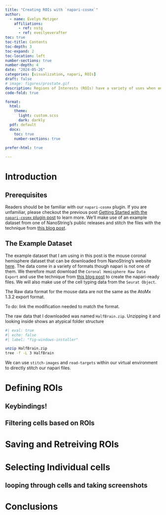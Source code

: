 ```yaml
---
title: "Creating ROIs with `napari-cosmx`"
author:
  - name: Evelyn Metzger
    affiliations: 
      - ref: nstg
      - ref: eveilyeverafter
toc: true
toc-title: Contents
toc-depth: 3
toc-expand: 2
toc-location: left
number-sections: true
number-depth: 4
date: "2024-05-26"
categories: [visualization, napari, ROIs]
draft: false
# image: figures/prostate.gif
description: Regions of Interests (ROIs) have a variety of uses when analyzing spatial data. This blog post shows you how to select ROIs with `napari-cosmx` and some of the downstream things you can do with those ROIs.
code-fold: true

format:
  html:
    theme: 
      light: custom.scss
      dark: darkly
  pdf: default
  docx:
    toc: true
    number-sections: true
    
prefer-html: true

---
```


# Introduction



## Prerequisites

Readers should be be familiar with our `napari-cosmx` plugin. If you are unfamiliar, 
please checkout the previous post [Getting Started with the `napari-cosmx` plugin post](../using-napari-for-cosmx-data/index.qmd){target="_blank"} to learn more.
We'll make use of an example dataset from one of NanoString's public releases and
stitch the files with the technique from [this blog post](../napari-programmatically-stitching/stitching-programmatically.qmd){target="_blank"}.

## The Example Dataset

The example dataset that I am using in this post is the mouse coronal hemisphere
dataset that can be downloaded from NanoString's website [here](https://nanostring.com/products/cosmx-spatial-molecular-imager/ffpe-dataset/cosmx-smi-mouse-brain-ffpe-dataset/){target="blank"}. The data come in a variety of formats though napari
is not one of them. We therefore must download the `Coronal Hemisphere Raw Data Export` and use the technique from [this blog post](../napari-programmatically-stitching/stitching-programmatically.qmd){target="_blank"}
to create the napari-ready files. We will also make use of the cell typing data from
the `Seurat Object`.

::: {.callout-note}
The Raw data format for the mouse data are not the same as the AtoMx 1.3.2 export
format. 

To do: link the modification needed to match the format.

:::

The raw data that I downloaded was named `HalfBrain.zip`. Unzipping it and looking
inside shows an atypical folder structure

```bash
#| eval: true
#| echo: false
#| label: "fig-windows-installer"

unzip HalfBrain.zip
tree -f -L 3 HalfBrain


```

We can use `stitch-images` and `read-targets` within our virtual environment 
to directly stitch our napari files. 


# Defining ROIs

## Keybindings!

## Filtering cells based on ROIs

# Saving and Retreiving ROIs

# Selecting Individual cells

## looping through cells and taking screenshots

# Conclusions
